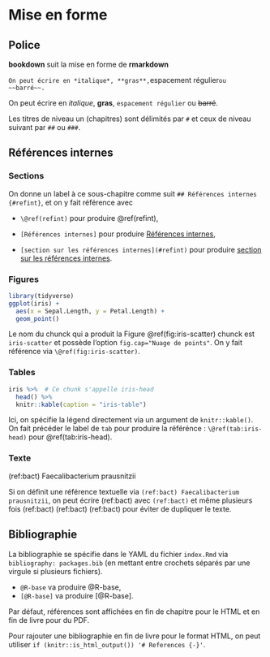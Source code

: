 # Mise en forme

## Police

**bookdown** suit la mise en forme de **rmarkdown**

`On peut écrire en *italique*, **gras**, `espacement régulier` ou ~~barré~~.`

On peut écrire en *italique*, **gras**, `espacement régulier` ou ~~barré~~.

Les titres de niveau un (chapitres) sont délimités par `#` et ceux de niveau suivant par `##` ou `###`.



## Références internes {#refint}

### Sections

On donne un label à ce sous-chapitre comme suit `## Références internes {#refint}`, et on y fait référence avec

* `\@ref(refint)` pour produire \@ref(refint),

* `[Références internes]` pour produire [Références internes],

* `[section sur les références internes](#refint)` pour produire [section sur les références internes](#refint).



### Figures

```r
library(tidyverse)
ggplot(iris) +
  aes(x = Sepal.Length, y = Petal.Length) +
  geom_point()
```

Le nom du chunck qui a produit la Figure \@ref(fig:iris-scatter) chunck est `iris-scatter` et possède l'option `fig.cap="Nuage de points"`. On y fait référence via `\@ref(fig:iris-scatter)`.

### Tables

```r
iris %>%  # Ce chunk s'appelle iris-head
  head() %>% 
  knitr::kable(caption = "iris-table")
```

Ici, on spécifie la légend directement via un argument de `knitr::kable()`. On fait précéder le label de `tab` pour produire la référénce : `\@ref(tab:iris-head)` pour \@ref(tab:iris-head).


### Texte

(ref:bact) Faecalibacterium prausnitzii

Si on définit une référence textuelle via `(ref:bact) Faecalibacterium prausnitzii`, on peut écrire (ref:bact) avec `(ref:bact)` et même plusieurs fois (ref:bact) (ref:bact) (ref:bact) pour éviter de dupliquer le texte.


## Bibliographie

La bibliographie se spécifie dans le YAML du fichier `index.Rmd` via `bibliography: packages.bib` (en mettant entre crochets séparés par une virgule si plusieurs fichiers).

* `@R-base` va produire @R-base,
* `[@R-base]` va produire [@R-base].

Par défaut, références sont affichées en fin de chapitre pour le HTML et en fin de livre pour du PDF.

Pour rajouter une bibliographie en fin de livre pour le format HTML, on peut utiliser `if (knitr::is_html_output()) '# References {-}'`.




